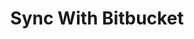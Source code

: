 ---
title: 'Sync With Bitbucket'
description: 'Guide for platform leads on integrating Amplication with Bitbucket for streamlined infrastructure management.'
icon: 'bitbucket'
---